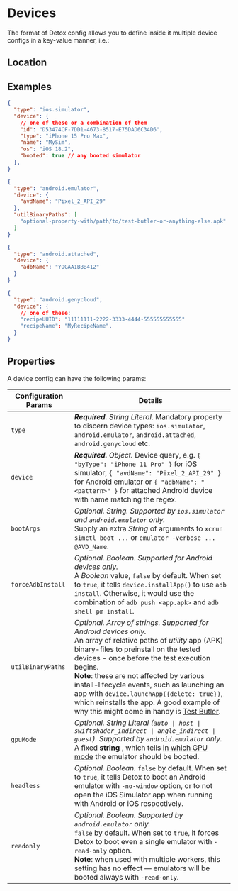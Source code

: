 

# Devices

The format of Detox config allows you to define inside it multiple device configs in a key-value manner, i.e.:

## Location

<Location sectionName="devices" propertyName="device" />

## Examples

<Tabs groupId="deviceType">
  <TabItem value="ios.simulator" default>

```json
{
  "type": "ios.simulator",
  "device": {
    // one of these or a combination of them
    "id": "D53474CF-7DD1-4673-8517-E75DAD6C34D6",
    "type": "iPhone 15 Pro Max",
    "name": "MySim",
    "os": "iOS 18.2",
    "booted": true // any booted simulator
  },
}
```

  </TabItem>
  <TabItem value="android.emulator">

```json
{
  "type": "android.emulator",
  "device": {
    "avdName": "Pixel_2_API_29"
  },
  "utilBinaryPaths": [
    "optional-property-with/path/to/test-butler-or-anything-else.apk"
  ]
}
```

  </TabItem>
  <TabItem value="android.attached">

```json
{
  "type": "android.attached",
  "device": {
    "adbName": "YOGAA1BBB412"
  }
}
```

  </TabItem>
  <TabItem value="android.genycloud">

```json
{
  "type": "android.genycloud",
  "device": {
    // one of these:
    "recipeUUID": "11111111-2222-3333-4444-555555555555"
    "recipeName": "MyRecipeName",
  }
}
```

  </TabItem>
</Tabs>

## Properties

A device config can have the following params:

| Configuration Params | Details                                                                                                                                                                                                                                                                                                                                                                                                                                                                                             |
| -------------------- | --------------------------------------------------------------------------------------------------------------------------------------------------------------------------------------------------------------------------------------------------------------------------------------------------------------------------------------------------------------------------------------------------------------------------------------------------------------------------------------------------- |
| `type`               | _**Required.** String Literal_. Mandatory property to discern device types: `ios.simulator`, `android.emulator`, `android.attached`, `android.genycloud` etc.                                                                                                                                                                                                                                                                                                                                       |
| `device`             | _**Required.** Object._ Device query, e.g. `{ "byType": "iPhone 11 Pro" }` for iOS simulator, `{ "avdName": "Pixel_2_API_29" }` for Android emulator or `{ "adbName": "<pattern>" }` for attached Android device with name matching the regex.                                                                                                                                                                                                                                                      |
| `bootArgs`           | _Optional. String. Supported by `ios.simulator` and `android.emulator` only._ <br/> Supply an extra _String_ of arguments to `xcrun simctl boot ...` or `emulator -verbose ... @AVD_Name`.                                                                                                                                                                                                                                                                                                          |
| `forceAdbInstall`    | _Optional. Boolean. Supported for Android devices only._ <br/> A _Boolean_ value, `false` by default. When set to `true`, it tells `device.installApp()` to use `adb install`. Otherwise, it would use the combination of `adb push <app.apk>` and `adb shell pm install`.                                                                                                                                                                                                                          |
| `utilBinaryPaths`    | _Optional. Array of strings. Supported for Android devices only._ <br/> An array of relative paths of _utility_ app (APK) binary-files to preinstall on the tested devices - once before the test execution begins.<br/>**Note**: these are not affected by various install-lifecycle events, such as launching an app with `device.launchApp({delete: true})`, which reinstalls the app. A good example of why this might come in handy is [Test Butler](https://github.com/linkedin/test-butler). |
| `gpuMode`            | _Optional. String Literal (<code>auto \| host \| swiftshader\_indirect \| angle\_indirect \| guest</code>). Supported by `android.emulator` only._ <br/> A fixed **string** , which tells [in which GPU mode](https://developer.android.com/studio/run/emulator-acceleration#command-gpu) the emulator should be booted.                                                                                                                                                                            |
| `headless`           | _Optional. Boolean._ `false` by default. When set to `true`, it tells Detox to boot an Android emulator with `-no-window` option, or to not open the iOS Simulator app when running with Android or iOS respectively.                                                                                                                                                                                                                                                                               |
| `readonly`           | _Optional. Boolean. Supported by `android.emulator` only._ <br/>  `false` by default. When set to `true`, it forces Detox to boot even a single emulator with `-read-only` option.<br/>**Note**: when used with multiple workers, this setting has no effect — emulators will be booted always with `-read-only`.                                                                                                                                                                                   |
